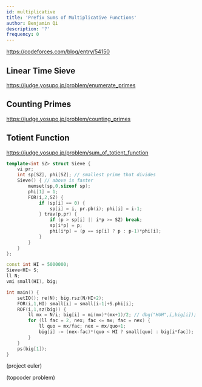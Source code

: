 ```yaml
---
id: multiplicative
title: 'Prefix Sums of Multiplicative Functions'
author: Benjamin Qi
description: '?'
frequency: 0
---
```


https://codeforces.com/blog/entry/54150

## Linear Time Sieve

https://judge.yosupo.jp/problem/enumerate_primes

## Counting Primes

https://judge.yosupo.jp/problem/counting_primes

## Totient Function

https://judge.yosupo.jp/problem/sum_of_totient_function

```cpp
template<int SZ> struct Sieve {
	vi pr;
	int sp[SZ], phi[SZ]; // smallest prime that divides
	Sieve() { // above is faster
		memset(sp,0,sizeof sp);
		phi[1] = 1;
		FOR(i,2,SZ) {
			if (sp[i] == 0) {
				sp[i] = i, pr.pb(i); phi[i] = i-1;
			} trav(p,pr) {
				if (p > sp[i] || i*p >= SZ) break;
				sp[i*p] = p;
				phi[i*p] = (p == sp[i] ? p : p-1)*phi[i];
			}
		}
	}
};

const int HI = 5000000;
Sieve<HI> S;
ll N;
vmi small(HI), big;

int main() {
	setIO(); re(N); big.rsz(N/HI+2);
	FOR(i,1,HI) small[i] = small[i-1]+S.phi[i];
	ROF(i,1,sz(big)) {
		ll mx = N/i; big[i] = mi(mx)*(mx+1)/2; // dbg("HUH",i,big[i]);
		for (ll fac = 2, nex; fac <= mx; fac = nex) {
			ll quo = mx/fac; nex = mx/quo+1;
			big[i] -= (nex-fac)*(quo < HI ? small[quo] : big[i*fac]);
		}
	}
	ps(big[1]);
}
```

(project euler)

(topcoder problem)
